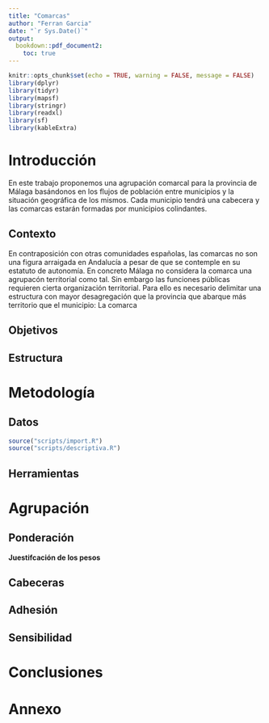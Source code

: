 ```yaml
---
title: "Comarcas"
author: "Ferran Garcia"
date: "`r Sys.Date()`"
output: 
  bookdown::pdf_document2:
    toc: true
---
```


```r
knitr::opts_chunk$set(echo = TRUE, warning = FALSE, message = FALSE)
library(dplyr)
library(tidyr)
library(mapsf)
library(stringr)
library(readxl)
library(sf)
library(kableExtra)
```

\newpage
# Introducción

En este trabajo proponemos una agrupación comarcal para la provincia de Málaga basándonos en los flujos de población entre municipios y la situación geográfica de los mismos. Cada municipio tendrá una cabecera y las comarcas estarán formadas por municipios colindantes.

## Contexto

En contraposición con otras comunidades españolas, las comarcas no son una figura arraigada en Andalucía a pesar de que se contemple en su estatuto de autonomía. En concreto Málaga no considera la comarca una agrupacón territorial como tal. Sin embargo las funciones públicas requieren cierta organización territorial. Para ello es necesario delimitar una estructura con mayor desagregación que la provincia que abarque más territorio que el municipio: La comarca

## Objetivos

\begin{itemize}

  \item Proponer agrupaciones comarcales tales que:

  \begin{enumerate}
    \item Tengan una única cabecera
    \item Estén justificadas en sentido geográfico
    \item Cumplan las condiciones necesarias de colindancia\footnote{Todos los municipios de una comarca estén conectados a través de sus fronteras} y dependencia\footnote{La afluencia de personas hacia la cabecera sea considerableme}
    \item Sean exhaustivas\footnote{Todos los municipios se incluyan en una comarca} y exclusivas\footnote{Cada municipio pertenezca únicamente a una comarca}
  \end{enumerate}

  \item Presentar un análisis descriptivo y gráfico que:

  \begin{enumerate}
    \item Permita caracterizar la tipología y dirección de los flujos 
    \item Facilite la propuesta de cabeceras comarcales
    \item Compare los flujos de múltiples municipios
  \end{enumerate}
  
  \item Matizar, modificar, representar y resumir los resultados obtenidos.
  
\end{itemize}


## Estructura

\begin{enumerate}

\item Metodología

\begin{enumerate}

  \item Estudio descriptivo de los datos
  \item Herramientas utilizadas

\end{enumerate}

\item Agrupación comarcal

\begin{enumerate}

  \item Ponderación de los criterios
  \item Selección de cabeceras
  \item Adhesión de municipios
  \item Análisis de sensibilidad

\end{enumerate}

\item Conclusiones
\item Annexo

\end{enumerate}

\newpage

# Metodología

## Datos

\begin{enumerate}
  \item Municipios de la provincia de Málaga
  \item Flujos de población entre municipios
\end{enumerate}
  
```r
source("scripts/import.R")
source("scripts/descriptiva.R")
```

## Herramientas

\begin{enumerate}
  \item R
  \item Paquetes
  \item Scripts y funciones
\end{enumerate}

\newpage
# Agrupación

## Ponderación
**Juestifcación de los pesos**

## Cabeceras

## Adhesión

## Sensibilidad

\newpage
# Conclusiones

\newpage
# Annexo



